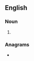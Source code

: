 ==English==

===Noun===
{{head|en|noun form}}

# {{plural of|quitline|lang=en}}

===Anagrams===
* {{anagrams|en|a=eiilnqstu|quintiles}}